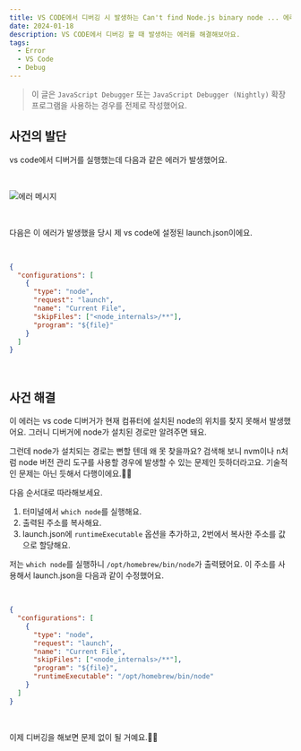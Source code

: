 ```yaml
---
title: VS CODE에서 디버깅 시 발생하는 Can't find Node.js binary node ... 에러 해결 방법
date: 2024-01-18
description: VS CODE에서 디버깅 할 때 발생하는 에러를 해결해보아요.
tags:
  - Error
  - VS Code
  - Debug
---
```


> 이 글은 `JavaScript Debugger` 또는 `JavaScript Debugger (Nightly)` 확장 프로그램을 사용하는 경우를 전제로 작성했어요.

## 사건의 발단

vs code에서 디버거를 실행했는데 다음과 같은 에러가 발생했어요.

<br />

![에러 메시지](error.png)

<br />

다음은 이 에러가 발생했을 당시 제 vs code에 설정된 launch.json이에요.

<br />

```json
{
  "configurations": [
    {
      "type": "node",
      "request": "launch",
      "name": "Current File",
      "skipFiles": ["<node_internals>/**"],
      "program": "${file}"
    }
  ]
}
```

<br />

## 사건 해결

이 에러는 vs code 디버거가 현재 컴퓨터에 설치된 node의 위치를 찾지 못해서 발생했어요. 그러니 디버거에 node가 설치된 경로만 알려주면 돼요.

그런데 node가 설치되는 경로는 뻔할 텐데 왜 못 찾을까요? 검색해 보니 nvm이나 n처럼 node 버전 관리 도구를 사용할 경우에 발생할 수 있는 문제인 듯하더라고요. 기술적인 문제는 아닌 듯해서 다행이에요.🙌🏻

다음 순서대로 따라해보세요.

1. 터미널에서 `which node`를 실행해요.
2. 출력된 주소를 복사해요.
3. launch.json에 `runtimeExecutable` 옵션을 추가하고, 2번에서 복사한 주소를 값으로 할당해요.

저는 `which node`를 실행하니 `/opt/homebrew/bin/node`가 출력됐어요. 이 주소를 사용해서 launch.json을 다음과 같이 수정했어요.

<br />

```json
{
  "configurations": [
    {
      "type": "node",
      "request": "launch",
      "name": "Current File",
      "skipFiles": ["<node_internals>/**"],
      "program": "${file}",
      "runtimeExecutable": "/opt/homebrew/bin/node"
    }
  ]
}
```

<br />

이제 디버깅을 해보면 문제 없이 될 거예요.🎉🎉
